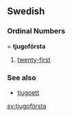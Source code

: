 ==Swedish==
===Ordinal Numbers====
'''tjugoförsta'''

#[[twenty-first]]

===See also===
*[[tjugoett]]

[[sv:tjugoförsta]]